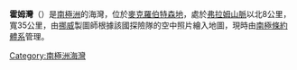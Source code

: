 '''霍姆灣'''（{{lang-en|Holme Bay}}）是[[南極洲|南極洲]]的海灣，位於[[麥克羅伯特森地|麥克羅伯特森地]]，處於[[弗拉姆山脈|弗拉姆山脈]]以北8公里，寬35公里，由[[挪威|挪威]]製圖師根據該國探險隊的空中照片繪入地圖，現時由[[南極條約體系|南極條約體系]]管理。

{{coord|67|35|S|62|42|E|type:waterbody_region:AQ|display=title}}
[[Category:南極洲海灣|Category:南極洲海灣]]